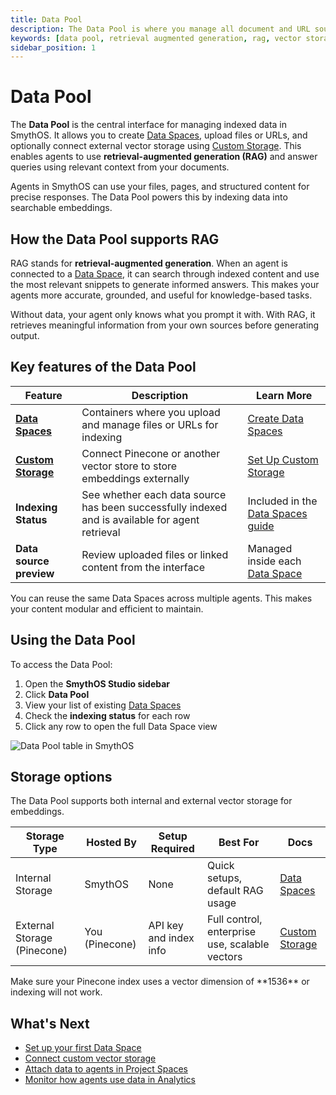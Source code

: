 ```yaml
---
title: Data Pool
description: The Data Pool is where you manage all document and URL sources used for retrieval-augmented generation (RAG) in SmythOS. Learn how to create Data Spaces and configure custom vector storage.
keywords: [data pool, retrieval augmented generation, rag, vector storage, pinecone, data spaces, custom storage, smythos indexing]
sidebar_position: 1
---
```


# Data Pool

The **Data Pool** is the central interface for managing indexed data in SmythOS. It allows you to create [Data Spaces](/docs/agent-collaboration/data-pool/data-spaces), upload files or URLs, and optionally connect external vector storage using [Custom Storage](/docs/agent-collaboration/data-pool/custom-storage). This enables agents to use **retrieval-augmented generation (RAG)** and answer queries using relevant context from your documents.

<InfoCallout title="What the Data Pool enables">
Agents in SmythOS can use your files, pages, and structured content for precise responses. The Data Pool powers this by indexing data into searchable embeddings.
</InfoCallout>

<Spacer size="md" />

## How the Data Pool supports RAG

RAG stands for **retrieval-augmented generation**. When an agent is connected to a [Data Space](/docs/agent-collaboration/data-pool/data-spaces), it can search through indexed content and use the most relevant snippets to generate informed answers. This makes your agents more accurate, grounded, and useful for knowledge-based tasks.

<SuccessCallout title="RAG gives your agent real knowledge">
Without data, your agent only knows what you prompt it with. With RAG, it retrieves meaningful information from your own sources before generating output.
</SuccessCallout>

<Spacer size="md" />

## Key features of the Data Pool

| Feature                              | Description                                                                                             | Learn More                                                                 |
|--------------------------------------|---------------------------------------------------------------------------------------------------------|-----------------------------------------------------------------------------|
| **[Data Spaces](/docs/agent-collaboration/data-pool/data-spaces)**       | Containers where you upload and manage files or URLs for indexing                                        | [Create Data Spaces](/docs/agent-collaboration/data-pool/data-spaces) |
| **[Custom Storage](/docs/agent-collaboration/data-pool/custom-storage)**             | Connect Pinecone or another vector store to store embeddings externally                                 | [Set Up Custom Storage](/docs/agent-collaboration/data-pool/custom-storage)                               |
| **Indexing Status**                  | See whether each data source has been successfully indexed and is available for agent retrieval         | Included in the [Data Spaces guide](/docs/agent-collaboration/data-pool/data-spaces#indexing-behavior) |
| **Data source preview**              | Review uploaded files or linked content from the interface                                               | Managed inside each [Data Space](/docs/agent-collaboration/data-pool/data-spaces) |

<TipCallout title="Use one Data Pool, many agents">
You can reuse the same Data Spaces across multiple agents. This makes your content modular and efficient to maintain.
</TipCallout>

<Spacer size="md" />

## Using the Data Pool

To access the Data Pool:

1. Open the **SmythOS Studio sidebar**
2. Click **Data Pool**
3. View your list of existing [Data Spaces](/docs/agent-collaboration/data-pool/data-spaces)
4. Check the **indexing status** for each row
5. Click any row to open the full Data Space view

<Image src="/docs/img/agent_collaboration/data-pool-main.jpg" alt="Data Pool table in SmythOS" caption="The Data Pool shows your content containers, index status, and linked storage at a glance." />

<Spacer size="md" />

## Storage options

The Data Pool supports both internal and external vector storage for embeddings.

| Storage Type                      | Hosted By      | Setup Required        | Best For                                       | Docs                           |
|----------------------------------|----------------|------------------------|------------------------------------------------|--------------------------------|
| Internal Storage                 | SmythOS        | None                   | Quick setups, default RAG usage                | [Data Spaces](/docs/agent-collaboration/data-pool/data-spaces) |
| External Storage (Pinecone)      | You (Pinecone) | API key and index info | Full control, enterprise use, scalable vectors | [Custom Storage](/docs/agent-collaboration/data-pool/custom-storage)         |

<WarningCallout title="Pinecone index requirement">
Make sure your Pinecone index uses a vector dimension of **1536** or indexing will not work.
</WarningCallout>

<Spacer size="md" />

## What's Next

- [Set up your first Data Space](/docs/agent-collaboration/data-pool/data-spaces)
- [Connect custom vector storage](/docs/agent-collaboration/data-pool/custom-storage)
- [Attach data to agents in Project Spaces](/docs/agent-collaboration/spaces)
- [Monitor how agents use data in Analytics](/docs/agent-collaboration/user-management)
